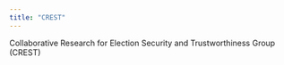 ```yaml
---
title: "CREST"
---
```


Collaborative Research for Election Security and Trustworthiness Group (CREST)
